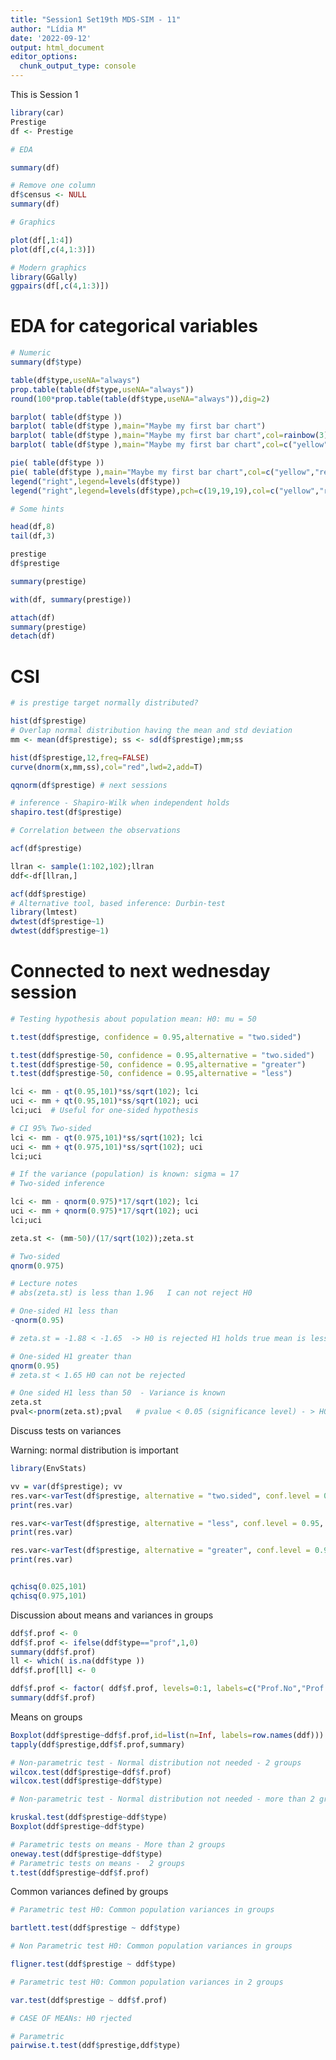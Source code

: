 ---
title: "Session1 Set19th MDS-SIM - 11"
author: "Lídia M"
date: '2022-09-12'
output: html_document
editor_options: 
  chunk_output_type: console
---

This is Session 1

```{r}
library(car)
Prestige
df <- Prestige

# EDA

summary(df)

# Remove one column
df$census <- NULL
summary(df)

# Graphics

plot(df[,1:4])
plot(df[,c(4,1:3)])

# Modern graphics
library(GGally)
ggpairs(df[,c(4,1:3)])
```


# EDA for categorical variables

```{r}
# Numeric
summary(df$type)

table(df$type,useNA="always")
prop.table(table(df$type,useNA="always"))
round(100*prop.table(table(df$type,useNA="always")),dig=2)

barplot( table(df$type ))
barplot( table(df$type ),main="Maybe my first bar chart")
barplot( table(df$type ),main="Maybe my first bar chart",col=rainbow(3))
barplot( table(df$type ),main="Maybe my first bar chart",col=c("yellow","red","blue"))

pie( table(df$type ))
pie( table(df$type ),main="Maybe my first bar chart",col=c("yellow","red","blue"))
legend("right",legend=levels(df$type))
legend("right",legend=levels(df$type),pch=c(19,19,19),col=c("yellow","red","blue"))

# Some hints

head(df,8)
tail(df,3)

prestige
df$prestige

summary(prestige)

with(df, summary(prestige))

attach(df)
summary(prestige)
detach(df)
```

# CSI

```{r}
# is prestige target normally distributed?

hist(df$prestige)
# Overlap normal distribution having the mean and std deviation
mm <- mean(df$prestige); ss <- sd(df$prestige);mm;ss

hist(df$prestige,12,freq=FALSE)
curve(dnorm(x,mm,ss),col="red",lwd=2,add=T)

qqnorm(df$prestige) # next sessions

# inference - Shapiro-Wilk when independent holds
shapiro.test(df$prestige)

# Correlation between the observations

acf(df$prestige)

llran <- sample(1:102,102);llran
ddf<-df[llran,]

acf(ddf$prestige)
# Alternative tool, based inference: Durbin-test
library(lmtest)
dwtest(df$prestige~1)
dwtest(ddf$prestige~1)
```

# Connected to next wednesday session

```{r}

# Testing hypothesis about population mean: H0: mu = 50

t.test(ddf$prestige, confidence = 0.95,alternative = "two.sided")

t.test(ddf$prestige-50, confidence = 0.95,alternative = "two.sided")
t.test(ddf$prestige-50, confidence = 0.95,alternative = "greater")
t.test(ddf$prestige-50, confidence = 0.95,alternative = "less")

lci <- mm - qt(0.95,101)*ss/sqrt(102); lci
uci <- mm + qt(0.95,101)*ss/sqrt(102); uci
lci;uci  # Useful for one-sided hypothesis

# CI 95% Two-sided
lci <- mm - qt(0.975,101)*ss/sqrt(102); lci
uci <- mm + qt(0.975,101)*ss/sqrt(102); uci
lci;uci

# If the variance (population) is known: sigma = 17
# Two-sided inference

lci <- mm - qnorm(0.975)*17/sqrt(102); lci
uci <- mm + qnorm(0.975)*17/sqrt(102); uci
lci;uci

zeta.st <- (mm-50)/(17/sqrt(102));zeta.st

# Two-sided
qnorm(0.975)

# Lecture notes
# abs(zeta.st) is less than 1.96   I can not reject H0

# One-sided H1 less than
-qnorm(0.95)

# zeta.st = -1.88 < -1.65  -> H0 is rejected H1 holds true mean is less than 50

# One-sided H1 greater than
qnorm(0.95)
# zeta.st < 1.65 H0 can not be rejected 

# One sided H1 less than 50  - Variance is known
zeta.st
pval<-pnorm(zeta.st);pval   # pvalue < 0.05 (significance level) - > H0 rejected thus true mean less than 50

```

Discuss tests on variances

Warning: normal distribution is important

```{r}
library(EnvStats)

vv = var(df$prestige); vv
res.var<-varTest(df$prestige, alternative = "two.sided", conf.level = 0.95, sigma.squared = 100 ) # Default values for alternative and confidence level
print(res.var)

res.var<-varTest(df$prestige, alternative = "less", conf.level = 0.95, sigma.squared = 100 ) # Default values for alternative and confidence level
print(res.var)

res.var<-varTest(df$prestige, alternative = "greater", conf.level = 0.95, sigma.squared = 100 ) # Default values for alternative and confidence level
print(res.var)


qchisq(0.025,101)
qchisq(0.975,101)
```

Discussion about means and variances in groups

```{r}

ddf$f.prof <- 0
ddf$f.prof <- ifelse(ddf$type=="prof",1,0)
summary(ddf$f.prof)
ll <- which( is.na(ddf$type ))
ddf$f.prof[ll] <- 0

ddf$f.prof <- factor( ddf$f.prof, levels=0:1, labels=c("Prof.No","Prof.Yes"))
summary(ddf$f.prof)
```

Means on groups

```{r}
Boxplot(ddf$prestige~ddf$f.prof,id=list(n=Inf, labels=row.names(ddf)))
tapply(ddf$prestige,ddf$f.prof,summary)

# Non-parametric test - Normal distribution not needed - 2 groups
wilcox.test(ddf$prestige~ddf$f.prof)
wilcox.test(ddf$prestige~ddf$type)

# Non-parametric test - Normal distribution not needed - more than 2 groups

kruskal.test(ddf$prestige~ddf$type)
Boxplot(ddf$prestige~ddf$type)

# Parametric tests on means - More than 2 groups
oneway.test(ddf$prestige~ddf$type)
# Parametric tests on means -  2 groups
t.test(ddf$prestige~ddf$f.prof)


```

Common variances defined by groups

```{r}

# Parametric test H0: Common population variances in groups

bartlett.test(ddf$prestige ~ ddf$type)

# Non Parametric test H0: Common population variances in groups

fligner.test(ddf$prestige ~ ddf$type)

# Parametric test H0: Common population variances in 2 groups

var.test(ddf$prestige ~ ddf$f.prof)

# CASE OF MEANs: H0 rjected 

# Parametric
pairwise.t.test(ddf$prestige,ddf$type)

```


